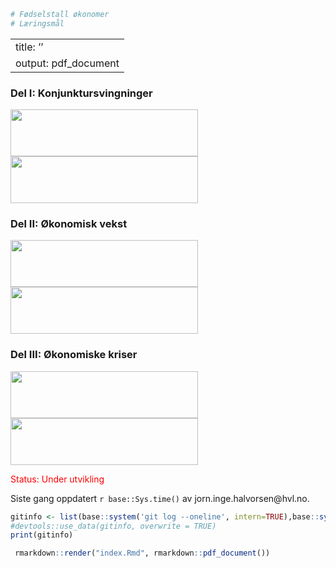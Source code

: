 
```r
# Fødselstall økonomer 
# Læringsmål
```

---
title: ''
output: pdf_document
---

### Del I: Konjunktursvingninger
<img id='grede' src="bilder/cycles.jpg" height="75px" width="300px" />
<img id='grere' src="bilder/money.jpg" height="75px" width="300px" />

### Del II: Økonomisk vekst
<img id='grere' src="bilder/poverty.jpg" height="75px" width="300px" />
<img id='grede' src="bilder/growth.jpg" height="75px" width="300px" />

### Del III: Økonomiske kriser
<img id='grede' src="bilder/depression.jpg" height="75px" width="300px" />
<img id='grere' src="bilder/recession.jpg" height="75px" width="300px" />

<span style="color:red"> Status: Under utvikling </span>

Siste gang oppdatert ``r base::Sys.time()`` av jorn.inge.halvorsen@hvl.no. 

```r
gitinfo <- list(base::system('git log --oneline', intern=TRUE),base::system('git rev-list --count HEAD', intern=TRUE))
#devtools::use_data(gitinfo, overwrite = TRUE)
print(gitinfo)
```

```r
 rmarkdown::render("index.Rmd", rmarkdown::pdf_document())
```
